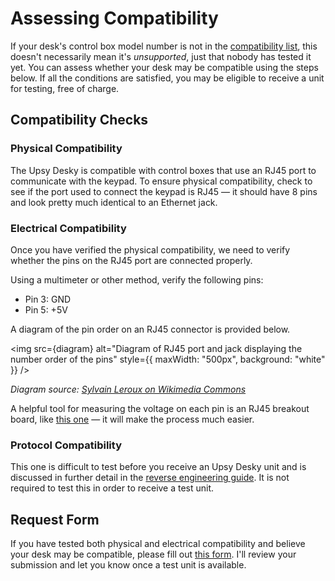 # Assessing Compatibility

If your desk's control box model number is not in the [compatibility list](./index.md), this doesn't necessarily mean it's _unsupported_, just that nobody has tested it yet. You can assess whether your desk may be compatible using the steps below. If all the conditions are satisfied, you may be eligible to receive a unit for testing, free of charge.

## Compatibility Checks

### Physical Compatibility

The Upsy Desky is compatible with control boxes that use an RJ45 port to communicate with the keypad. To ensure physical compatibility, check to see if the port used to connect the keypad is RJ45 &mdash; it should have 8 pins and look pretty much identical to an Ethernet jack.

### Electrical Compatibility

Once you have verified the physical compatibility, we need to verify whether the pins on the RJ45 port are connected properly.

Using a multimeter or other method, verify the following pins:

- Pin 3: GND
- Pin 5: +5V

A diagram of the pin order on an RJ45 connector is provided below.


<img src={diagram} alt="Diagram of RJ45 port and jack displaying the number order of the pins" style={{
  maxWidth: "500px",
  background: "white"
}} />

_Diagram source: [Sylvain Leroux on Wikimedia Commons](https://commons.wikimedia.org/wiki/File:RJ-45_plug_and_jack.svg)_

A helpful tool for measuring the voltage on each pin is an RJ45 breakout board, like [this one](https://www.amazon.com/Poyiccot-Compatible-Terminal-Connector-Ethernet/dp/B07WKKVZRF) &mdash; it will make the process much easier.

### Protocol Compatibility

This one is difficult to test before you receive an Upsy Desky unit and is discussed in further detail in the [reverse engineering guide](../../advanced/reverse-engineering/index.md). It is not required to test this in order to receive a test unit.

## Request Form

If you have tested both physical and electrical compatibility and believe your desk may be compatible, please fill out [this form](https://docs.google.com/forms/d/e/1FAIpQLSeFshQGAnTfLTRiJi8ZqbKaDPycQOh8KrQJ7H5pcFAA4S_UOw/viewform). I'll review your submission and let you know once a test unit is available.